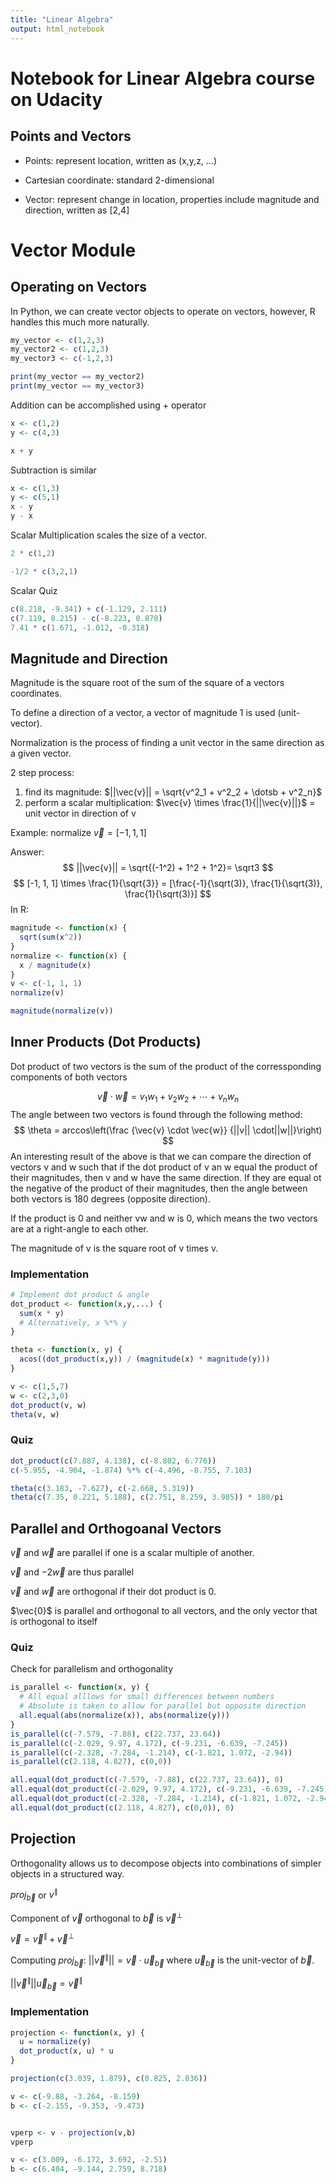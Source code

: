 ```yaml
---
title: "Linear Algebra"
output: html_notebook
---
```


# Notebook for Linear Algebra course on Udacity

## Points and Vectors

* Points: represent location, written as (x,y,z, ...)
+ Cartesian coordinate: standard 2-dimensional 

* Vector: represent change in location, properties include 
magnitude and direction, written as [2,4]

# Vector Module

## Operating on Vectors

In Python, we can create vector objects to operate on 
vectors, however, R handles this much more naturally.

```r
my_vector <- c(1,2,3)
my_vector2 <- c(1,2,3)
my_vector3 <- c(-1,2,3)

print(my_vector == my_vector2)
print(my_vector == my_vector3)
```

Addition can be accomplished using + operator
```r
x <- c(1,2)
y <- c(4,3)

x + y
```

Subtraction is similar

```r
x <- c(1,3)
y <- c(5,1)
x - y
y - x
```

Scalar Multiplication scales the size of a vector. 

```r
2 * c(1,2)

-1/2 * c(3,2,1)
```

Scalar Quiz

```r
c(8.218, -9.341) + c(-1.129, 2.111) 
c(7.119, 8.215) - c(-8.223, 0.878)
7.41 * c(1.671, -1.012, -0.318)
```


## Magnitude and Direction

Magnitude is the square root of the sum of the square of a
vectors coordinates.

To define a direction of a vector, a vector of magnitude
1 is used (unit-vector). 

Normalization is the process of 
finding a unit vector in the same direction as a given vector.

2 step process: 

1. find its magnitude: $||\vec{v}|| = \sqrt{v^2_1 + v^2_2 + \dotsb + v^2_n}$
2. perform a scalar multiplication: $\vec{v} \times \frac{1}{||\vec{v}||}$ = unit vector in direction of v

Example: normalize $\vec{v} = [-1,1,1]$

Answer: 
$$ ||\vec{v}|| = \sqrt{(-1^2) + 1^2 + 1^2}= \sqrt3 $$
$$ [-1, 1, 1] \times \frac{1}{\sqrt{3}} = [\frac{-1}{\sqrt(3)}, \frac{1}{\sqrt(3)}, \frac{1}{\sqrt(3)}] $$
In R: 
```r
magnitude <- function(x) {
  sqrt(sum(x^2))
}
normalize <- function(x) {
  x / magnitude(x)
}
v <- c(-1, 1, 1)
normalize(v) 

magnitude(normalize(v))
```
## Inner Products (Dot Products)

Dot product of two vectors is the sum of the 
product of the corressponding components of both
vectors

$$ \vec{v} \cdot \vec{w} = v_1w_1 + v_2w_2 + \dotsb + v_nw_n$$
The angle between two vectors is found through the following method: 
$$ \theta = arccos\left(\frac {\vec{v} \cdot \vec{w}} {||v|| \cdot||w||}\right) $$
An interesting result of the above is that we can compare
the direction of vectors v and w such that if the dot product of v an w equal the product of their magnitudes, then v and w have the same direction. If they are equal ot the negative of the product of their magnitudes, then the angle between both vectors is 180 degrees (opposite direction). 

If the product is 0 and neither vw and w is 0, which means the two vectors are at a right-angle to each other. 

The magnitude of v is the square root of v times v. 

### Implementation 

```r
# Implement dot product & angle 
dot_product <- function(x,y,...) {
  sum(x * y)
  # Alternatively, x %*% y
}

theta <- function(x, y) {
  acos((dot_product(x,y)) / (magnitude(x) * magnitude(y)))
}

v <- c(1,5,7) 
w <- c(2,3,0)
dot_product(v, w)
theta(v, w)
```
### Quiz 

```r
dot_product(c(7.887, 4.138), c(-8.802, 6.776))
c(-5.955, -4.904, -1.874) %*% c(-4.496, -8.755, 7.103)

theta(c(3.183, -7.627), c(-2.668, 5.319)) 
theta(c(7.35, 0.221, 5.188), c(2.751, 8.259, 3.985)) * 180/pi
```
## Parallel and Orthogoanal Vectors

$\vec{v}$ and $\vec{w}$ are parallel if one is a scalar multiple of another.

$\vec{v}$ and $-2\vec{w}$ are thus parallel

$\vec{v}$ and $\vec{w}$ are orthogonal if their dot product is 0. 

$\vec{0}$ is parallel and orthogonal to all vectors, and  the only vector 
that is orthogonal to itself 

### Quiz

Check for parallelism and orthogonality

```r
is_parallel <- function(x, y) {
  # All equal alllows for small differences between numbers
  # Absolute is taken to allow for parallel but opposite direction
  all.equal(abs(normalize(x)), abs(normalize(y)))
}
is_parallel(c(-7.579, -7.88), c(22.737, 23.64))
is_parallel(c(-2.029, 9.97, 4.172), c(-9.231, -6.639, -7.245))
is_parallel(c(-2.328, -7.284, -1.214), c(-1.821, 1.072, -2.94))
is_parallel(c(2.118, 4.827), c(0,0))

all.equal(dot_product(c(-7.579, -7.88), c(22.737, 23.64)), 0)
all.equal(dot_product(c(-2.029, 9.97, 4.172), c(-9.231, -6.639, -7.245)), 0)
all.equal(dot_product(c(-2.328, -7.284, -1.214), c(-1.821, 1.072, -2.94)), 0)
all.equal(dot_product(c(2.118, 4.827), c(0,0)), 0)
```
## Projection 

Orthogonality allows us to decompose objects into combinations of simpler objects in a structured way.

$proj_\vec{b}$ or $v^\parallel$

Component of $\vec{v}$ orthogonal to $\vec{b}$ is $\vec{v}^\perp$

$\vec{v} = \vec{v}^\parallel + \vec{v}^\perp$

Computing $proj_\vec{b}$: $||\vec{v}^\parallel|| = \vec{v}\cdot\vec{u}_\vec{b}$ where $\vec{u}_\vec{b}$ is the unit-vector of $\vec{b}$. 

$||\vec{v}^\parallel||\vec{u}_\vec{b} = \vec{v}^\parallel$

### Implementation

```r
projection <- function(x, y) {
  u = normalize(y)
  dot_product(x, u) * u
}

projection(c(3.039, 1.879), c(0.825, 2.036))

v <- c(-9.88, -3.264, -8.159)
b <- c(-2.155, -9.353, -9.473)


vperp <- v - projection(v,b)
vperp

v <- c(3.009, -6.172, 3.692, -2.51)
b <- c(6.404, -9.144, 2.759, 8.718)




```
